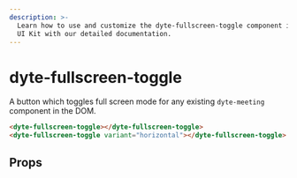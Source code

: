 ```yaml
---
description: >-
  Learn how to use and customize the dyte-fullscreen-toggle component in ProductDB's
  UI Kit with our detailed documentation.
---
```


# dyte-fullscreen-toggle

A button which toggles full screen mode for any
existing `dyte-meeting` component in the DOM.

```html
<dyte-fullscreen-toggle></dyte-fullscreen-toggle>
<dyte-fullscreen-toggle variant="horizontal"></dyte-fullscreen-toggle>
```

## Props

<PropsTable of="dyte-fullscreen-toggle" />

<head>
  <title>UI Kit dyte-fullscreen-toggle</title>
</head>
